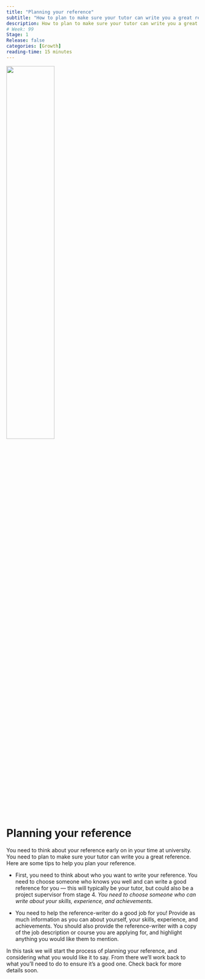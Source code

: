 ```yaml
---
title: "Planning your reference"
subtitle: "How to plan to make sure your tutor can write you a great reference."
description: How to plan to make sure your tutor can write you a great reference
# Week: 99
Stage: 1
Release: false
categories: [Growth]
reading-time: 15 minutes
---
```


![](../images/towhom.png){width="50%"}

# Planning your reference

You need to think about your reference early on in your time at university. You need to plan to make sure your tutor can write you a great reference. Here are some tips to help you plan your reference.

-   First, you need to think about who you want to write your reference. You need to choose someone who knows you well and can write a good reference for you — this will typically be your tutor, but could also be a project supervisor from stage 4. *You need to choose someone who can write about your skills, experience, and achievements.*

-   You need to help the reference-writer do a good job for you! Provide as much information as you can about yourself, your skills, experience, and achievements. You should also provide the reference-writer with a copy of the job description or course you are applying for, and highlight anything you would like them to mention.

:::{.instruction}

In this task we will start the process of planning your reference, and considering what you would like it to say. From there we'll work back to what you'll need to do to ensure it's a good one. Check back for more details soon.

:::
